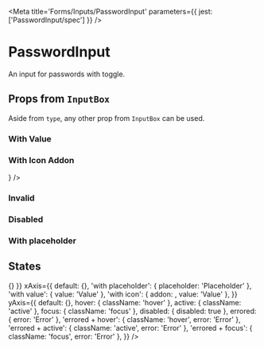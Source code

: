 

<Meta title='Forms/Inputs/PasswordInput' parameters={{ jest: ['PasswordInput/spec'] }} />

# PasswordInput

An input for passwords with toggle.

<Canvas>
  <Story name='Default'>
    <PasswordInput />
  </Story>
</Canvas>

<ArgsTable of={PasswordInput} />

## Props from <LinkTo kind='Forms|InputBox' story='Default Story'>`InputBox`</LinkTo>

Aside from `type`, any other prop from <LinkTo kind='Forms|InputBox' story='Default Story'>`InputBox`</LinkTo> can be
used.

### With Value

<Canvas>
  <Story name='With Value'>
    <PasswordInput defaultValue='password'/>
  </Story>
</Canvas>

### With Icon Addon

<Canvas>
  <Story name='With Icon Addon'>
    <PasswordInput addon={<Icon name='send' size='x20' />} />
  </Story>
</Canvas>

### Invalid

<Canvas>
  <Story name='Invalid'>
    <PasswordInput error='Error' />
  </Story>
</Canvas>

### Disabled

<Canvas>
  <Story name='Disabled'>
    <PasswordInput disabled />
  </Story>
</Canvas>

### With placeholder

<Canvas>
  <Story name='With Placeholder'>
    <PasswordInput placeholder='Placeholder' />
  </Story>
</Canvas>

## States

<Story name='States'>
  <PropsVariationSection
    component={PasswordInput}
    common={{ onChange: () => {} }}
    xAxis={{
      default: {},
      'with placeholder': { placeholder: 'Placeholder' },
      'with value': { value: 'Value' },
      'with icon': { addon: <Icon name='key' size='x20' />, value: 'Value' },
    }}
    yAxis={{
      default: {},
      hover: { className: 'hover' },
      active: { className: 'active' },
      focus: { className: 'focus' },
      disabled: { disabled: true },
      errored: { error: 'Error' },
      'errored + hover': { className: 'hover', error: 'Error' },
      'errored + active': { className: 'active', error: 'Error' },
      'errored + focus': { className: 'focus', error: 'Error' },
    }}
  />
</Story>
